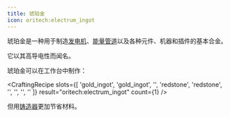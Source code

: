 ```yaml
---
title: 琥珀金
icon: oritech:electrum_ingot
---
```


琥珀金是一种用于制造[发电机](../processing/generators)、[能量管道](../logistics/energy)以及各种元件、机器和插件的基本合金。

它以其高导电性而闻名。

琥珀金可以在工作台中制作：

<CraftingRecipe
    slots={[
        'gold_ingot',
        'gold_ingot',
        '',
        'redstone',
        'redstone',
        '',
        '',
        '',
        ''
    ]}
    result="oritech:electrum_ingot"
    count={1}
/>

但用[铸造器](../processing/foundry)更加节省材料。
